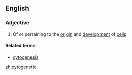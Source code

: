 ==English==

===Adjective===
{{en-adj}}

# Of or pertaining to the [[origin]] and [[development]] of [[cell]]s

====Related terms====
*[[cytogenesis]]

[[zh:cytogenetic]]
